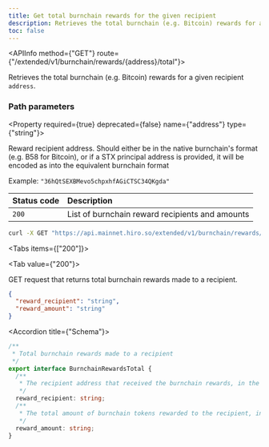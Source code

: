 ```yaml
---
title: Get total burnchain rewards for the given recipient
description: Retrieves the total burnchain (e.g. Bitcoin) rewards for a given recipient address.
toc: false
---
```




<Root>

<API>

<APIInfo method={"GET"} route={"/extended/v1/burnchain/rewards/{address}/total"}>

Retrieves the total burnchain (e.g. Bitcoin) rewards for a given recipient `address`.

### Path parameters

<Property required={true} deprecated={false} name={"address"} type={"string"}>

Reward recipient address. Should either be in the native burnchain's format (e.g. B58 for Bitcoin), or if a STX principal address is provided, it will be encoded as into the equivalent burnchain format

<span>Example:  `"36hQtSEXBMevo5chpxhfAGiCTSC34QKgda"`</span>

</Property>

| Status code | Description |
| :----------- | :----------- |
| `200` | List of burnchain reward recipients and amounts |

</APIInfo>

<APIExample>

```bash title="Terminal"
curl -X GET "https://api.mainnet.hiro.so/extended/v1/burnchain/rewards/36hQtSEXBMevo5chpxhfAGiCTSC34QKgda/total"
```

<Tabs items={["200"]}>

<Tab value={"200"}>

GET request that returns total burnchain rewards made to a recipient.

```json title="Example response"
{
  "reward_recipient": "string",
  "reward_amount": "string"
}
```

<Accordions>

<Accordion title={"Schema"}>

```ts
/**
 * Total burnchain rewards made to a recipient
 */
export interface BurnchainRewardsTotal {
  /**
   * The recipient address that received the burnchain rewards, in the format native to the burnchain (e.g. B58 encoded for Bitcoin)
   */
  reward_recipient: string;
  /**
   * The total amount of burnchain tokens rewarded to the recipient, in the smallest unit (e.g. satoshis for Bitcoin)
   */
  reward_amount: string;
}

```

</Accordion>

</Accordions>

</Tab>

</Tabs>

</APIExample>

</API>

</Root>
